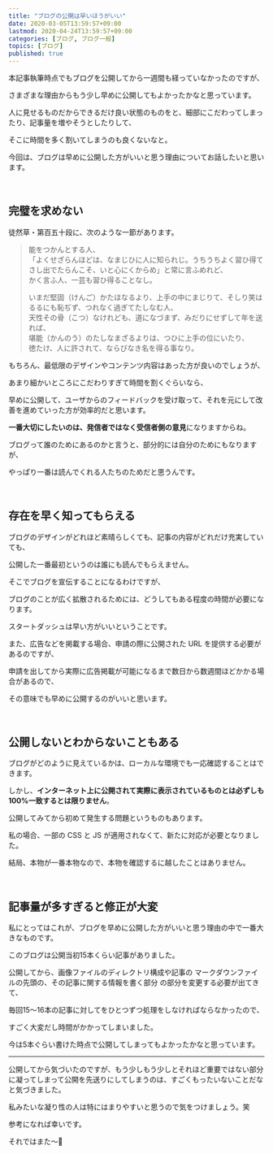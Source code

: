 ```yaml
---
title: "ブログの公開は早いほうがいい"
date: 2020-03-05T13:59:57+09:00
lastmod: 2020-04-24T13:59:57+09:00
categories: [ブログ, ブログ一般]
topics: [ブログ]
published: true
---
```


本記事執筆時点でもブログを公開してから一週間も経っていなかったのですが、

さまざまな理由からもう少し早めに公開してもよかったかなと思っています。

人に見せるものだからできるだけ良い状態のものをと、細部にこだわってしまったり、記事量を増やそうとしたりして、

そこに時間を多く割いてしまうのも良くないなと。
<!--more-->
今回は、ブログは早めに公開した方がいいと思う理由についてお話したいと思います。

<br/>

## 完璧を求めない

徒然草・第百五十段に、次のような一節があります。

> 能をつかんとする人、<br/>「よくせざらんほどは、なまじひに人に知られじ。うちうちよく習ひ得てさし出でたらんこそ、いと心にくからめ」と常に言ふめれど、<br/>かく言ふ人、一芸も習ひ得ることなし。
>
> いまだ堅固（けんご）かたほなるより、上手の中にまじりて、そしり笑はるるにも恥ぢず、つれなく過ぎてたしなむ人、<br/>天性その骨（こつ）なけれども、道になづまず、みだりにせずして年を送れば、<br/>堪能（かんのう）のたしなまざるよりは、つひに上手の位にいたり、<br/>徳たけ、人に許されて、ならびなき名を得る事なり。

もちろん、最低限のデザインやコンテンツ内容はあった方が良いのでしょうが、

あまり細かいところにこだわりすぎて時間を割くぐらいなら、

早めに公開して、ユーザからのフィードバックを受け取って、それを元にして改善を進めていった方が効率的だと思います。

**一番大切にしたいのは、発信者ではなく受信者側の意見**になりますからね。

ブログって誰のためにあるのかと言うと、部分的には自分のためにもなりますが、

やっぱり一番は読んでくれる人たちのためだと思うんです。

<br/>

## 存在を早く知ってもらえる

ブログのデザインがどれほど素晴らしくても、記事の内容がどれだけ充実していても、

公開した一番最初というのは誰にも読んでもらえません。

そこでブログを宣伝することになるわけですが、

ブログのことが広く拡散されるためには、どうしてもある程度の時間が必要になります。

スタートダッシュは早い方がいいということです。

また、広告などを掲載する場合、申請の際に公開された URL を提供する必要があるのですが、

申請を出してから実際に広告掲載が可能になるまで数日から数週間ほどかかる場合があるので、

その意味でも早めに公開するのがいいと思います。

<br/>

## 公開しないとわからないこともある

ブログがどのように見えているかは、ローカルな環境でも一応確認することはできます。

しかし、**インターネット上に公開されて実際に表示されているものとは必ずしも100%一致するとは限りません**。

公開してみてから初めて発生する問題というものもあります。

私の場合、一部の CSS と JS が適用されなくて、新たに対応が必要となりました。

結局、本物が一番本物なので、本物を確認するに越したことはありません。

<relpos link="netlify-deploy-css-js" />

<br/>

## 記事量が多すぎると修正が大変

私にとってはこれが、ブログを早めに公開した方がいいと思う理由の中で一番大きなものです。

このブログは公開当初15本くらい記事がありました。

公開してから、画像ファイルのディレクトリ構成や記事の
<tltp label="フロントマター">マークダウンファイルの先頭の、その記事に関する情報を書く部分</tltp>
の部分を変更する必要が出てきて、

毎回15～16本の記事に対してをひとつずつ処理をしなければならなかったので、

すごく大変だし時間がかかってしまいました。 

今は5本ぐらい書けた時点で公開してしまってもよかったかなと思っています。

<relpos link="seikahoukoku1" />

---

公開してから気づいたのですが、もう少しもう少しとそれほど重要ではない部分に凝ってしまって公開を先送りにしてしまうのは、すごくもったいないことだなと気づきました。

私みたいな凝り性の人は特にはまりやすいと思うので気をつけましょう。笑

参考になれば幸いです。

それではまた～👋
